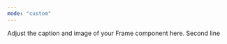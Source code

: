 ```yaml
---
mode: "custom"
---
```


<Frame as="div" style={{
  maxWidth: "2000px",
  margin: "0 auto",
  height: "400px",
  display: "flex",
  alignItems: "center",
  justifyContent: "center",
  flexDirection: "column", // Stack items vertically
  textAlign: "center",
  backgroundColor: "#F0EFEA"
}}>
  <div>
    <span style={{ fontSize: "2em", fontWeight: "bold", display: "block" }}>Adjust the caption and image of your Frame component here.</span>
    <span style={{ fontSize: "1.2em", display: "block", marginTop: "0.5em" }}>Second line</span>
  </div>
</Frame>


<div class="card-group-container" style={{ maxWidth: "900px", margin: "10px auto 0", }}>
  <CardGroup cols={3}>
    <Card title="Get Started" icon="play" style={{ width: "300px", height: "500px" }} />
    <Card title="Learn About RL" icon="graduation-cap" style={{ width: "300px", height: "500px" }} />
    <Card title="Add your Algorithm" icon="puzzle-piece" style={{ width: "300px", height: "500px" }}/>
  </CardGroup>
</div>